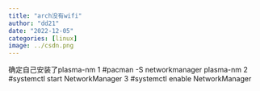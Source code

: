 ```yaml
---
title: "arch没有wifi"
author: "dd21"
date: "2022-12-05" 
categories: [linux]
image: ../csdn.png
---
```



确定自己安装了plasma-nm
1 #pacman -S networkmanager plasma-nm
2 #systemctl start NetworkManager 
3 #systemctl enable NetworkManager 
